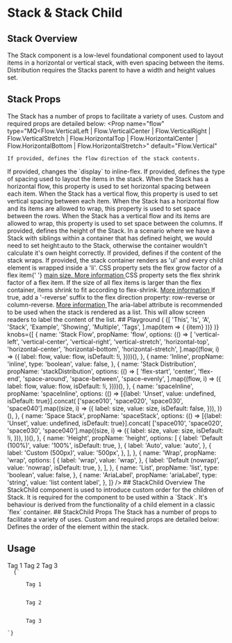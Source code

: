 



# Stack & Stack Child
## Stack Overview
The Stack component is a low-level foundational component used to layout items in a horizontal or vertical stack, with even spacing between the items. Distribution requires the Stacks parent to have a width and height values set.
## Stack Props
The Stack has a number of props to facilitate a variety of uses. Custom and required props are detailed below:
<LegacyBlock marginTop="sizing050">
  <Prop
    name="flow"
    type="MQ<Flow.VerticalLeft | Flow.VerticalCenter | Flow.VerticalRight | Flow.VerticalStretch | Flow.HorizontalTop | Flow.HorizontalCenter | Flow.HorizontalBottom | Flow.HorizontalStretch>"
    default="Flow.Vertical"
  >
    If provided, defines the flow direction of the stack contents.
  </Prop>
  <Prop name="inline" type="MQ<boolean>">
    If provided, changes the `display` to inline-flex.
  </Prop>
  <Prop
    name="stackDistribution"
    type="MQ<StackDistribution>"
    default="StackDistribution.SpaceAround"
  >
    If provided, defines the type of spacing used to layout the items in the
    stack.
  </Prop>
  <Prop name="spaceInline" type="MQ<string>">
    When the Stack has a horizontal flow, this property is used to set
    horizontal spacing between each item. When the Stack has a vertical flow,
    this property is used to set vertical spacing between each item.
  </Prop>
  <Prop name="spaceStack" type="MQ<string>">
    When the Stack has a horizontal flow and its items are allowed to wrap, this
    property is used to set space between the rows. When the Stack has a
    vertical flow and its items are allowed to wrap, this property is used to
    set space between the columns.
  </Prop>
  <Prop name="height" type="MQ<string>" default="100%">
    If provided, defines the height of the Stack. In a scenario where we have a
    Stack with siblings within a container that has defined height, we would
    need to set height:auto to the Stack, otherwise the container wouldn't
    calculate it's own height correctly.
  </Prop>
  <Prop name="wrap" type="MQ<wrap | nowrap | wrap-reverse>">
    If provided, defines if the content of the stack wraps.
  </Prop>
  <Prop name="list" type="MQ<boolean>">
    If provided, the stack container renders as 'ul' and every child element is
    wrapped inside a 'li'.
  </Prop>
  <Prop name="flexGrow" type="MQ<boolean | number>">
    CSS property sets the flex grow factor of a flex item{' '}
    <a href="https://www.w3.org/TR/css-flexbox/#main-size"> main size. </a>
    <a href="https://developer.mozilla.org/en-US/docs/Web/CSS/flex-grow">
      More information
    </a>
  </Prop>
  <Prop name="flexShrink" type="MQ<boolean | number>">
    CSS property sets the flex shrink factor of a flex item. If the size of all
    flex items is larger than the flex container, items shrink to fit according
    to flex-shrink.
    <a href="https://developer.mozilla.org/en-US/docs/Web/CSS/flex-shrink">
      More information
    </a>
  </Prop>
  <Prop name="flowReverse" type="MQ<boolean>">
    If true, add a '-reverse' suffix to the flex direction property: row-reverse
    or column-reverse.
    <a href="https://developer.mozilla.org/en-US/docs/Web/CSS/flex-direction">
      More information
    </a>
  </Prop>
  <Prop name="ariaLabel" type="string">
    The aria-label attribute is recommended to be used when the stack is
    rendered as a list. This will allow screen readers to label the content of
    the list.
  </Prop>
  <CommonLogicalPropsMDX nested={false}/>
</LegacyBlock>
## Playground
<Playground
  componentName="Stack"
  component={state => (
    <LegacyBlock width="100%" height="300px" overflowY="scroll">
      <Stack {...state}>
        {[
          'This',
          'Is',
          'A',
          'Stack',
          'Example',
          'Showing',
          'Multiple',
          'Tags',
        ].map(item => (
          <Tag>{item}</Tag>
        ))}
      </Stack>
    </LegacyBlock>
  )}
  knobs={[
    {
      name: 'Stack Flow',
      propName: 'flow',
      options: (() =>
        [
          'vertical-left',
          'vertical-center',
          'vertical-right',
          'vertical-stretch',
          'horizontal-top',
          'horizontal-center',
          'horizontal-bottom',
          'horizontal-stretch',
        ].map((flow, i) => ({
          label: flow,
          value: flow,
          isDefault: !i,
        })))(),
    },
    {
      name: 'Inline',
      propName: 'inline',
      type: 'boolean',
      value: false,
    },
    {
      name: 'Stack Distribution',
      propName: 'stackDistribution',
      options: (() =>
        [
          'flex-start',
          'center',
          'flex-end',
          'space-around',
          'space-between',
          'space-evenly',
        ].map((flow, i) => ({
          label: flow,
          value: flow,
          isDefault: !i,
        })))(),
    },
    {
      name: 'spaceInline',
      propName: 'spaceInline',
      options: (() =>
        [{label: 'Unset', value: undefined, isDefault: true}].concat(
          ['space010', 'space020', 'space030', 'space040'].map((size, i) => ({
            label: size,
            value: size,
            isDefault: false,
          })),
        ))(),
    },
    {
      name: 'Space Stack',
      propName: 'spaceStack',
      options: (() =>
        [{label: 'Unset', value: undefined, isDefault: true}].concat(
          ['space010', 'space020', 'space030', 'space040'].map((size, i) => ({
            label: size,
            value: size,
            isDefault: !i,
          })),
        ))(),
    },
    {
      name: 'Height',
      propName: 'height',
      options: [
        {
          label: 'Default (100%)',
          value: '100%',
          isDefault: true,
        },
        {
          label: 'Auto',
          value: 'auto',
        },
        {
          label: 'Custom (500px)',
          value: '500px',
        },
      ],
    },
    {
      name: 'Wrap',
      propName: 'wrap',
      options: [
        {
          label: 'wrap',
          value: 'wrap',
        },
        {
          label: 'Default (nowrap)',
          value: 'nowrap',
          isDefault: true,
        },
      ],
    },
    {
      name: 'List',
      propName: 'list',
      type: 'boolean',
      value: false,
    },
    {
      name: 'AriaLabel',
      propName: 'ariaLabel',
      type: 'string',
      value: 'list content label',
    },
  ]}
/>
## StackChild Overview
The StackChild component is used to introduce custom order for the children of Stack.
It is required for the component to be used within a `Stack`.
It's behaviour is derived from the functionality of a child element in a classic `flex` container.
## StackChild Props
The Stack has a number of props to facilitate a variety of uses. Custom and required props are detailed below:

<LegacyBlock marginTop="sizing050">
  <Prop name="order" type="MQ<number>" required>
    Defines the order of the element within the stack.
  </Prop>
</LegacyBlock>

## Usage

<LegacyBlock marginTop="sizing050">
  <Stack flow={Flow.HorizontalTop}>
    <StackChild order={3}>
      <Tag>Tag 1</Tag>
    </StackChild>
    <StackChild order={1}>
      <Tag>Tag 2</Tag>
    </StackChild>
    <StackChild order={2}>
      <Tag>Tag 3</Tag>
    </StackChild>
  </Stack>
</LegacyBlock>

<Code>
  {`<Stack>
    <StackChild order={3}>
      <Tag>Tag 1</Tag>
    </StackChild>
    <StackChild order={1}>
      <Tag>Tag 2</Tag>
    </StackChild>
    <StackChild order={2}>
      <Tag>Tag 3</Tag>
    </StackChild>
</Stack>`}
</Code>
